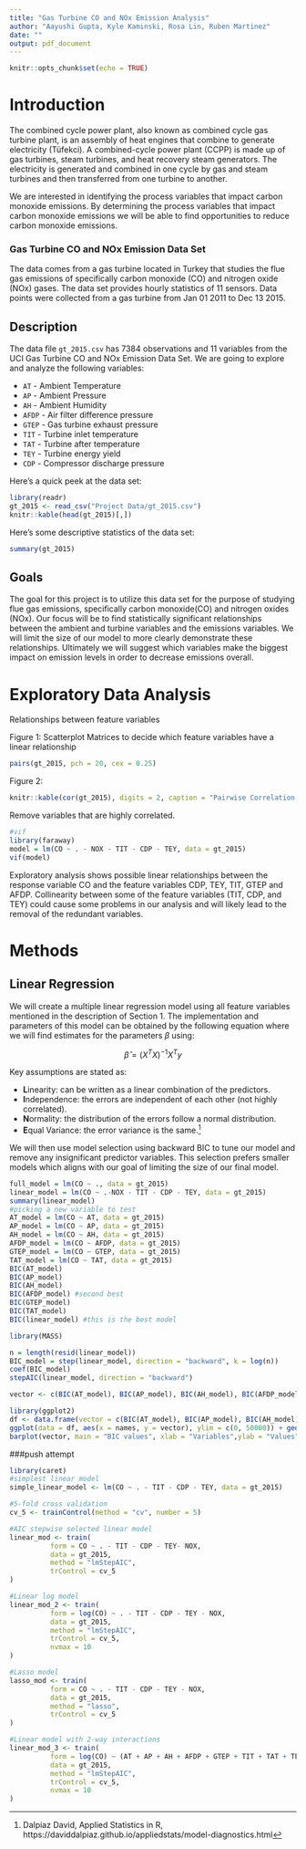 ```yaml
---
title: "Gas Turbine CO and NOx Emission Analysis"
author: "Aayushi Gupta, Kyle Kaminski, Rosa Lin, Ruben Martinez"
date: ""
output: pdf_document
---
```


```r
knitr::opts_chunk$set(echo = TRUE)
```

# Introduction 

The combined cycle power plant, also known as combined cycle gas turbine plant, is an assembly of heat engines that combine to generate electricity (Tüfekci). A combined-cycle power plant (CCPP) is made up of gas turbines, steam turbines, and heat recovery steam generators. The electricity is generated and combined in one cycle by gas and steam turbines and then transferred from one turbine to another.  

We are interested in identifying the process variables that impact carbon monoxide emissions. By determining the process variables that impact carbon monoxide emissions we will be able to find opportunities to reduce carbon monoxide emissions. 

### Gas Turbine CO and NOx Emission Data Set

The data comes from a gas turbine located in Turkey that studies the flue gas emissions of specifically carbon monoxide (CO) and nitrogen oxide (NOx) gases. The data set provides hourly statistics of 11 sensors. Data points were collected from a gas turbine from Jan 01 2011 to Dec 13 2015. 

## Description

The data file `gt_2015.csv` has 7384 observations and 11 variables from the UCI Gas Turbine CO and NOx Emission Data Set. We are going to explore and analyze the following variables: 

* `AT` - Ambient Temperature
* `AP` - Ambient Pressure
* `AH` -  Ambient Humidity
* `AFDP` - Air filter difference pressure 
* `GTEP` - Gas turbine exhaust pressure
* `TIT` - Turbine inlet temperature
* `TAT` - Turbine after temperature 
* `TEY` - Turbine energy yield 
* `CDP` - Compressor discharge pressure

Here’s a quick peek at the data set: 

```r
library(readr) 
gt_2015 <- read_csv("Project Data/gt_2015.csv")
knitr::kable(head(gt_2015)[,])
```

Here's some descriptive statistics of the data set:

```r
summary(gt_2015)
```


## Goals

The goal for this project is to utilize this data set for the purpose of studying flue gas emissions, specifically carbon monoxide(CO) and nitrogen oxides (NOx). Our focus will be to find statistically significant relationships between the ambient and turbine variables and the emissions variables. We will limit the size of our model to more clearly demonstrate these relationships. Ultimately we will suggest which variables make the biggest impact on emission levels in order to decrease emissions overall. 

# Exploratory Data Analysis 

Relationships between feature variables 

Figure 1: Scatterplot Matrices to decide which feature variables have a linear relationship 

```r
pairs(gt_2015, pch = 20, cex = 0.25)
```

Figure 2: 

```r
knitr::kable(cor(gt_2015), digits = 2, caption = "Pairwise Correlation Between Variables")
```

Remove variables that are highly correlated.

```r
#vif 
library(faraway)
model = lm(CO ~ . - NOX - TIT - CDP - TEY, data = gt_2015)
vif(model)
```



Exploratory analysis shows possible linear relationships between the response variable CO and the feature variables CDP, TEY, TIT, GTEP and AFDP. Collinearity between some of the feature variables (TIT, CDP, and TEY) could cause some problems in our analysis and will likely lead to the removal of the redundant variables. 


# Methods

## Linear Regression

We will create a multiple linear regression model using all feature variables mentioned in the description of Section 1. The implementation and parameters of this model can be obtained by the following equation where we will find estimates for the parameters $\beta$ using: 

$$\hat \beta = (X^TX)^{-1}X^Ty$$

Key assumptions are stated as: 

* **L**inearity: can be written as a linear combination of the predictors.
* **I**ndependence: the errors are independent of each other (not highly correlated).
* **N**ormality: the distribution of the errors follow a normal distribution.
* **E**qual Variance: the error variance is the same.^[Dalpiaz David, Applied Statistics in R, https://daviddalpiaz.github.io/appliedstats/model-diagnostics.html] 


We will then use model selection using backward BIC to tune our model and remove any insignificant predictor variables. This selection prefers smaller models which aligns with our goal of limiting the size of our final model. 


```r
full_model = lm(CO ~ ., data = gt_2015)
linear_model = lm(CO ~ .-NOX - TIT - CDP - TEY, data = gt_2015)
summary(linear_model)
#picking a new variable to test 
AT_model = lm(CO ~ AT, data = gt_2015)
AP_model = lm(CO ~ AP, data = gt_2015)
AH_model = lm(CO ~ AH, data = gt_2015)
AFDP_model = lm(CO ~ AFDP, data = gt_2015)
GTEP_model = lm(CO ~ GTEP, data = gt_2015)
TAT_model = lm(CO ~ TAT, data = gt_2015)
BIC(AT_model)
BIC(AP_model)
BIC(AH_model)
BIC(AFDP_model) #second best 
BIC(GTEP_model)
BIC(TAT_model)
BIC(linear_model) #this is the best model 

library(MASS)

n = length(resid(linear_model))
BIC_model = step(linear_model, direction = "backward", k = log(n))
coef(BIC_model)
stepAIC(linear_model, direction = "backward")

vector <- c(BIC(AT_model), BIC(AP_model), BIC(AH_model), BIC(AFDP_model), BIC(GTEP_model), BIC(TAT_model))

library(ggplot2)
df <- data.frame(vector = c(BIC(AT_model), BIC(AP_model), BIC(AH_model), BIC(AFDP_model), BIC(GTEP_model), BIC(TAT_model)), names = c ("AT", "AP", "AH", "AFDP", "GTEP", "TAT"))
ggplot(data = df, aes(x = names, y = vector), ylim = c(0, 50000)) + geom_bar(stat = "identity")
barplot(vector, main = "BIC values", xlab = "Variables",ylab = "Values", names.arg = c("AT", "AP", "AH", "AFDP", "GTEP", "TAT"), col = "gray", ylim = c(0, 45000))
```
###push attempt
```r
library(caret)
#simplest linear model 
simple_linear_model <- lm(CO ~ . - TIT - CDP - TEY, data = gt_2015)

#5-fold cross validation
cv_5 <- trainControl(method = "cv", number = 5)

#AIC stepwise selected linear model 
linear_mod <- train(
          form = CO ~ . - TIT - CDP - TEY- NOX,
          data = gt_2015,
          method = "lmStepAIC",
          trControl = cv_5
)

#Linear log model
linear_mod_2 <- train(
          form = log(CO) ~ . - TIT - CDP - TEY - NOX,
          data = gt_2015,
          method = "lmStepAIC",
          trControl = cv_5,
          nvmax = 10
)

#Lasso model
lasso_mod <- train(
          form = CO ~ . - TIT - CDP - TEY - NOX,
          data = gt_2015,
          method = "lasso",
          trControl = cv_5
)

#Linear model with 2-way interactions
linear_mod_3 <- train(
          form = log(CO) ~ (AT + AP + AH + AFDP + GTEP + TIT + TAT + TEY + CDP)^2,
          data = gt_2015,
          method = "lmStepAIC",
          trControl = cv_5,
          nvmax = 10
)
```


